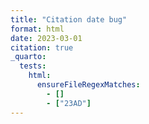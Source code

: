 ```yaml
---
title: "Citation date bug"
format: html
date: 2023-03-01
citation: true
_quarto:
  tests:
    html:
      ensureFileRegexMatches:
        - []
        - ["23AD"]
---
```

